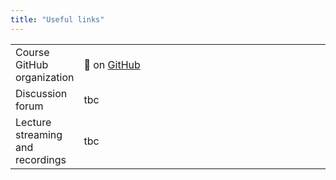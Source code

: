 ```yaml
---
title: "Useful links"
---
```


|                            |                                                                                                                                      |
|----------------------------|--------------------------------------------------------------------------------------------------------------------------------------|
| Course GitHub organization | 🔗 on [GitHub](https://peterlevy.github.io/beem-sta210/)                                                                             |
| Discussion forum           | tbc                                                                 |
| Lecture streaming and recordings         | tbc |
